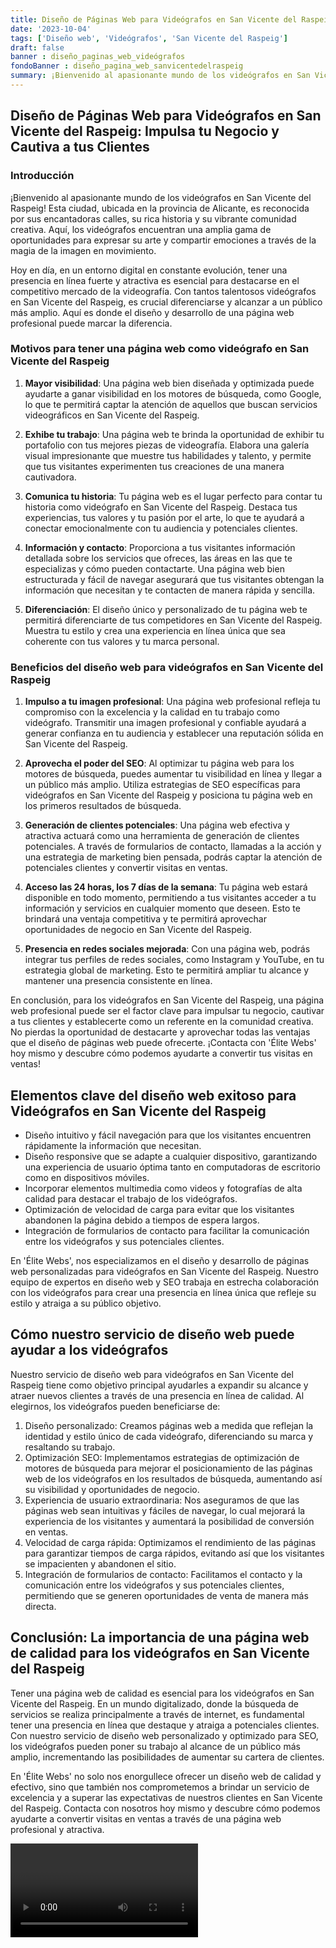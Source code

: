 ```yaml
---
title: Diseño de Páginas Web para Videógrafos en San Vicente del Raspeig
date: '2023-10-04'
tags: ['Diseño web', 'Videógrafos', 'San Vicente del Raspeig']
draft: false
banner : diseño_paginas_web_videógrafos
fondoBanner : diseño_pagina_web_sanvicentedelraspeig
summary: ¡Bienvenido al apasionante mundo de los videógrafos en San Vicente del Raspeig! Esta ciudad, ubicada en la provincia de Alicante, es reconocida por sus encantadoras calles, su rica historia y su vibrante comunidad creativa. Aquí, los videógrafos encuentran una amplia gama de oportunidades para expresar su arte y compartir emociones a través de la magia de la imagen en movimiento.
---
```


## Diseño de Páginas Web para Videógrafos en San Vicente del Raspeig: Impulsa tu Negocio y Cautiva a tus Clientes

### Introducción

¡Bienvenido al apasionante mundo de los videógrafos en San Vicente del Raspeig! Esta ciudad, ubicada en la provincia de Alicante, es reconocida por sus encantadoras calles, su rica historia y su vibrante comunidad creativa. Aquí, los videógrafos encuentran una amplia gama de oportunidades para expresar su arte y compartir emociones a través de la magia de la imagen en movimiento.

Hoy en día, en un entorno digital en constante evolución, tener una presencia en línea fuerte y atractiva es esencial para destacarse en el competitivo mercado de la videografía. Con tantos talentosos videógrafos en San Vicente del Raspeig, es crucial diferenciarse y alcanzar a un público más amplio. Aquí es donde el diseño y desarrollo de una página web profesional puede marcar la diferencia.

### Motivos para tener una página web como videógrafo en San Vicente del Raspeig

1. **Mayor visibilidad**: Una página web bien diseñada y optimizada puede ayudarte a ganar visibilidad en los motores de búsqueda, como Google, lo que te permitirá captar la atención de aquellos que buscan servicios videográficos en San Vicente del Raspeig.

2. **Exhibe tu trabajo**: Una página web te brinda la oportunidad de exhibir tu portafolio con tus mejores piezas de videografía. Elabora una galería visual impresionante que muestre tus habilidades y talento, y permite que tus visitantes experimenten tus creaciones de una manera cautivadora.

3. **Comunica tu historia**: Tu página web es el lugar perfecto para contar tu historia como videógrafo en San Vicente del Raspeig. Destaca tus experiencias, tus valores y tu pasión por el arte, lo que te ayudará a conectar emocionalmente con tu audiencia y potenciales clientes.

4. **Información y contacto**: Proporciona a tus visitantes información detallada sobre los servicios que ofreces, las áreas en las que te especializas y cómo pueden contactarte. Una página web bien estructurada y fácil de navegar asegurará que tus visitantes obtengan la información que necesitan y te contacten de manera rápida y sencilla.

5. **Diferenciación**: El diseño único y personalizado de tu página web te permitirá diferenciarte de tus competidores en San Vicente del Raspeig. Muestra tu estilo y crea una experiencia en línea única que sea coherente con tus valores y tu marca personal.

### Beneficios del diseño web para videógrafos en San Vicente del Raspeig

1. **Impulso a tu imagen profesional**: Una página web profesional refleja tu compromiso con la excelencia y la calidad en tu trabajo como videógrafo. Transmitir una imagen profesional y confiable ayudará a generar confianza en tu audiencia y establecer una reputación sólida en San Vicente del Raspeig.

2. **Aprovecha el poder del SEO**: Al optimizar tu página web para los motores de búsqueda, puedes aumentar tu visibilidad en línea y llegar a un público más amplio. Utiliza estrategias de SEO específicas para videógrafos en San Vicente del Raspeig y posiciona tu página web en los primeros resultados de búsqueda.

3. **Generación de clientes potenciales**: Una página web efectiva y atractiva actuará como una herramienta de generación de clientes potenciales. A través de formularios de contacto, llamadas a la acción y una estrategia de marketing bien pensada, podrás captar la atención de potenciales clientes y convertir visitas en ventas.

4. **Acceso las 24 horas, los 7 días de la semana**: Tu página web estará disponible en todo momento, permitiendo a tus visitantes acceder a tu información y servicios en cualquier momento que deseen. Esto te brindará una ventaja competitiva y te permitirá aprovechar oportunidades de negocio en San Vicente del Raspeig.

5. **Presencia en redes sociales mejorada**: Con una página web, podrás integrar tus perfiles de redes sociales, como Instagram y YouTube, en tu estrategia global de marketing. Esto te permitirá ampliar tu alcance y mantener una presencia consistente en línea.

En conclusión, para los videógrafos en San Vicente del Raspeig, una página web profesional puede ser el factor clave para impulsar tu negocio, cautivar a tus clientes y establecerte como un referente en la comunidad creativa. No pierdas la oportunidad de destacarte y aprovechar todas las ventajas que el diseño de páginas web puede ofrecerte. ¡Contacta con 'Élite Webs' hoy mismo y descubre cómo podemos ayudarte a convertir tus visitas en ventas!

<GifSeo />

<Cta />

## Elementos clave del diseño web exitoso para Videógrafos en San Vicente del Raspeig

- Diseño intuitivo y fácil navegación para que los visitantes encuentren rápidamente la información que necesitan.
- Diseño responsive que se adapte a cualquier dispositivo, garantizando una experiencia de usuario óptima tanto en computadoras de escritorio como en dispositivos móviles.
- Incorporar elementos multimedia como videos y fotografías de alta calidad para destacar el trabajo de los videógrafos.
- Optimización de velocidad de carga para evitar que los visitantes abandonen la página debido a tiempos de espera largos.
- Integración de formularios de contacto para facilitar la comunicación entre los videógrafos y sus potenciales clientes.

En 'Élite Webs', nos especializamos en el diseño y desarrollo de páginas web personalizadas para videógrafos en San Vicente del Raspeig. Nuestro equipo de expertos en diseño web y SEO trabaja en estrecha colaboración con los videógrafos para crear una presencia en línea única que refleje su estilo y atraiga a su público objetivo.

## Cómo nuestro servicio de diseño web puede ayudar a los videógrafos

Nuestro servicio de diseño web para videógrafos en San Vicente del Raspeig tiene como objetivo principal ayudarles a expandir su alcance y atraer nuevos clientes a través de una presencia en línea de calidad. Al elegirnos, los videógrafos pueden beneficiarse de:

1. Diseño personalizado: Creamos páginas web a medida que reflejan la identidad y estilo único de cada videógrafo, diferenciando su marca y resaltando su trabajo.
2. Optimización SEO: Implementamos estrategias de optimización de motores de búsqueda para mejorar el posicionamiento de las páginas web de los videógrafos en los resultados de búsqueda, aumentando así su visibilidad y oportunidades de negocio.
3. Experiencia de usuario extraordinaria: Nos aseguramos de que las páginas web sean intuitivas y fáciles de navegar, lo cual mejorará la experiencia de los visitantes y aumentará la posibilidad de conversión en ventas.
4. Velocidad de carga rápida: Optimizamos el rendimiento de las páginas para garantizar tiempos de carga rápidos, evitando así que los visitantes se impacienten y abandonen el sitio.
5. Integración de formularios de contacto: Facilitamos el contacto y la comunicación entre los videógrafos y sus potenciales clientes, permitiendo que se generen oportunidades de venta de manera más directa.

## Conclusión: La importancia de una página web de calidad para los videógrafos en San Vicente del Raspeig

Tener una página web de calidad es esencial para los videógrafos en San Vicente del Raspeig. En un mundo digitalizado, donde la búsqueda de servicios se realiza principalmente a través de internet, es fundamental tener una presencia en línea que destaque y atraiga a potenciales clientes. Con nuestro servicio de diseño web personalizado y optimizado para SEO, los videógrafos pueden poner su trabajo al alcance de un público más amplio, incrementando las posibilidades de aumentar su cartera de clientes.

En 'Élite Webs' no solo nos enorgullece ofrecer un diseño web de calidad y efectivo, sino que también nos comprometemos a brindar un servicio de excelencia y a superar las expectativas de nuestros clientes en San Vicente del Raspeig. Contacta con nosotros hoy mismo y descubre cómo podemos ayudarte a convertir visitas en ventas a través de una página web profesional y atractiva.

<Video />

<CtaBot job='Videógrafos' city='San Vicente del Raspeig'/>

<Gmaps query='San Vicente del Raspeig+españa+maps' />